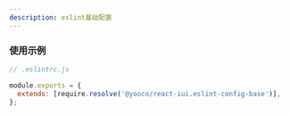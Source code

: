 ```yaml
---
description: eslint基础配置
---
```


### 使用示例

```js
// .eslintrc.js

module.exports = {
  extends: [require.resolve('@yooco/react-iui.eslint-config-base')],
};
```
